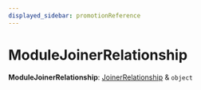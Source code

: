 ```yaml
---
displayed_sidebar: promotionReference
---
```



# ModuleJoinerRelationship

 **ModuleJoinerRelationship**: [JoinerRelationship](../promotion.JoinerRelationship/page.mdx) & `object`
